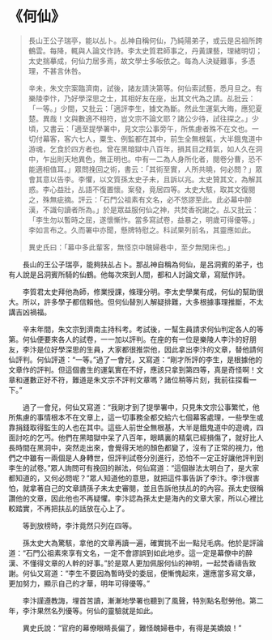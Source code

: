 # 《何仙》

> 長山王公子瑞亭，能以乩卜。乩神自稱何仙，乃純陽弟子，或云是呂祖所跨鶴雲。每降，輒與人論文作詩。李太史質君師事之，丹黃課藝，理緒明切；太史揣摹成，何仙力居多焉，故文學士多皈依之。每為人決疑難事，多憑理，不甚言休咎。
>
> 辛未，朱文宗案臨濟南，試後，諸友請決第等。何仙索試藝，悉月旦之。有樂陵李忭，乃好學深思之士，其相好友在座，出其文代為之請。乩批云：「一等。」少間，又批云：「適評李生，據文為斷。然此生運氣大晦，應犯夏楚。異哉！文與數適不相符，豈文宗不論文耶？諸公少待，試往探之。」少頃，又書云：「適至提學署中，見文宗公事旁午，所焦慮者殊不在文也。一切付幕客，客六七人，粟生、例監都在其中，前生全無根氣，大半餓鬼道中游魂，乞食於四方者也。曾在黑暗獄中八百年，損其目之精氣，如人久在洞中，乍出則天地異色，無正明也。中有一二為人身所化者，閱卷分曹，恐不能適相值耳。」眾問挽回之術，書云：「其術至實，人所共曉，何必問？」眾會其意以告李。李懼，以文質孫太史子未，且訴以兆。太史贊其文，為解其惑。李心益壯，乩語不復置懷。案發，竟居四等。太史大駭，取其文復閱之，殊無疵摘。評云：「石門公祖素有文名，必不悠謬至此。此必幕中醉漢，不識句讀者所為。」於是眾益服何仙之神，共焚香祝謝之。乩又批云：「李生勿以暫時之屈，遂懷慚怍。當多寫試卷，益暴之，明歲可得優等。」李如言布之。久而署中亦聞，懸牌特慰之。科試果列前名，其靈應如此。
>
> 異史氏曰：「幕中多此輩客，無怪京中醜婦巷中，至夕無閑床也。」

&emsp;&emsp;長山的王公子瑞亭，能夠扶乩占卜。那乩神自稱為何仙，是呂洞賓的弟子，也有人說是呂洞賓所騎的仙鶴。他每次來到人間，都和人討論文章，寫賦作詩。

&emsp;&emsp;李質君太史拜他為師，修業授課，條理分明。李太史學業有成，何仙的幫助很大。所以，許多學子都信賴他。但何仙替別人解疑排難，大多根據事理推斷，不太講吉凶禍福。

&emsp;&emsp;辛末年間，朱文宗到濟南主持科考。考試後，一幫生員請求何仙判定各人的等第。何仙便要來各人的試卷，一一加以評判。在座的有一位是樂陵人李汴的好朋友，李汴是位好學深思的生員，大家都很推崇他，因此拿出李汴的文章，替他請何仙評判。何仙評道：“一等。”過了一會兒，又寫道：“剛才所評的李生，是根據他的文章作的評判。但這個書生的運氣實在不好，應該只拿到第四等，真是奇怪啊！文章和運數正好不符，難道是朱文宗不評判文章嗎？諸位稍等片刻，我前往探看一下。”

&emsp;&emsp;過了一會兒，何仙又寫道：“我剛才到了提學署中，只見朱文宗公事繁忙，他所焦慮的事情根本不在文章上，這一切事務全都交給六七個幕客處理，一些學生或靠捐錢取得監生的人也在其中。這些人前世全無根基，大半是餓鬼道中的遊魂，四面討吃的乞丐。他們在黑暗獄中呆了八百年，眼睛裏的精氣已經損傷了，就好比人長時間在黑洞中，突然走出來，會覺得天地的顏色都變了，沒有了正常的視力，他們之中雖有一兩個是人身轉世，但評判試卷分別進行，恐怕不一定正好讓他評判到李生的試卷。”眾人詢問可有挽回的辦法，何仙寫道：“這個辦法太明白了，是大家都知道的，又何必問呢？”眾人知道他的意思，就把這件事告訴了李汴。李汴很害怕，就拿著自己的文章請孫子未太史審閱，並且告訴他扶乩的的內容。孫太史很稱讚他的文章，因此他也不再疑懼。李汴認為孫太史是海內的文章大家，所以心裡比較踏實，不再把扶乩的話放在心上了。

&emsp;&emsp;等到放榜時，李汴竟然只列在四等。

&emsp;&emsp;孫太史大為驚駭，拿他的文章再讀一遍，確實挑不出一點兒毛病。他於是評論道：“石門公祖素來享有文名，一定不會謬誤到如此地步。這一定是幕僚中的醉漢、不懂得文章的人幹的好事。”於是眾人更加佩服何仙的神明，一起焚香禱告致謝。何仙又寫道：“李生不要因為暫時受的委屈，便慚愧起來，還應當多寫文章，更加努力，顯示自己的才華，明年可得優等。”

&emsp;&emsp;李汴謹遵教誨，埋首苦讀，漸漸地學署也聽到了風聲，特別點名慰勞他。第二年，李汴果然名列優等。何仙的靈驗就是如此。

&emsp;&emsp;異史氏說：“官府的幕僚眼睛長偏了，難怪醜婦巷中，有得是美嬌娘！”
